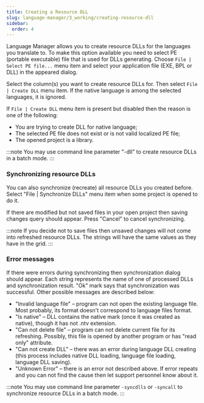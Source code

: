 ```yaml
---
title: Creating a Resource DLL
slug: language-manager/3_working/creating-resource-dll
sidebar:
  order: 4
---
```


Language Manager allows you to create resource DLLs for the languages you translate to. 
To make this option available you need to select PE (portable executable) file that is used for DLLs generating. 
Choose `File | Select PE file...` menu item and select your application file (EXE, BPL or DLL) in the appeared dialog.

Select the column(s) you want to create resource DLLs for. 
Then select `File | Create DLL` menu item. 
If the native language is among the selected languages, it is ignored.

If `File | Create DLL` menu item is present but disabled then the reason is one of the following:

- You are trying to create DLL for native language;
- The selected PE file does not exist or is not valid localized PE file;
- The opened project is a library.

:::note
You may use command line parameter "-dll" to create resource DLLs in a batch mode.
:::


### Synchronizing resource DLLs

You can also synchronize (recreate) all resource DLLs you created before. Select "File | Synchronize DLLs" menu item when some project is opened to do it.

If there are modified but not saved files in your open project then saving changes query should appear. Press "Cancel" to cancel synchronizing.

:::note
If you decide not to save files then unsaved changes will not come into refreshed resource DLLs. The strings will have the same values as they have in the grid.
:::


### Error messages

If there were errors during synchronizing then synchronization dialog should appear. Each string represents the name of one of processed DLLs and synchronization result. "Ok" mark says that synchronization was successful. Other possible messages are described below:

- "Invalid language file" – program can not open the existing language file. Most probably, its format doesn't correspond to language files format.
- "Is native" – DLL contains the native mark (once it was created as native), though it has not .ntv extension.
- "Can not delete file" – program can not delete current file for its refreshing. Possibly, this file is opened by another program or has "read only" attribute.
- "Can not create DLL" – there was an error during language DLL creating (this process includes native DLL loading, language file loading, language DLL saving).
- "Unknown Error" – there is an error not described above. If error repeats and you can not find the cause then let support personnel know about it.

:::note
You may use command line parameter `-syncdlls` or `-syncall` to synchronize resource DLLs in a batch mode.
:::